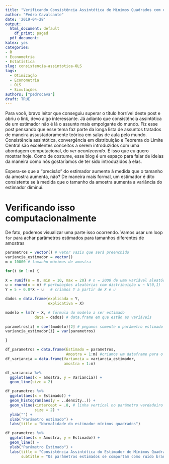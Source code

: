 ```yaml
---
title: "Verificando Consistência Assintótica de Mínimos Quadrados com o R"
author: "Pedro Cavalcante"
date: '2019-04-28'
output:
  html_document: default
    df_print: paged
  pdf_document:
katex: yes
categories:
- R
- Econometria
- Estatística
slug: consistencia-assintotica-OLS
tags:
  - Otimização
  - Econometria
  - OLS
  - Simulações
authors: ["pedrocava"]
draft: TRUE
---
```


Para você, bravo leitor que conseguiu superar o título horrível deste post e abriu o link, devo algo interessante. Já adianto que consistência assintótica de um estimador não é lá o assunto mais empolgante do mundo. Fiz esse post pensando que esse tema faz parte da longa lista de assuntos tratados de maneira assustadoramente teórica em salas de aula pelo mundo. Consistência assintótica, convergência em distribuição e Teorema do Limite Central são excelentes conceitos a serem introduzidos com uma abordagem computacional, do _ver acontecendo_. É isso que eu quero mostrar hoje. Como de costume, esse blog é um espaço para falar de ideias da maneira como nós gostaríamos de ter sido introduzidos à elas.


Espera-se que a "precisão" do estimador aumente à medida que o tamanho da amostra aumenta, não? De maneira mais formal, um estimador é dito consistente se à medida que o tamanho da amostra aumenta a variância do estimador diminui. 


# Verificando isso computacionalmente

De fato, podemos visualizar uma parte isso ocorrendo. Vamos usar um loop ``for`` para achar parâmetros estimados para tamanhos diferentes de amostras

```R

parametros = vector() # vetor vazio que será preenchido
variancia_estimador = vector()
m = 10000 # tamanho máximos de amostra

for(i in 1:m) {
  
X = runif(n = m, min = 10, max = 20) # n = 2000 de uma variável aleatória X ~ U(10,20)
u = rnorm(n = m) # pertubações aleatórias com distribuição u ~ N(0,1)
Y = 5 + 0.8*X + u   # criamos Y a partir de X e u

dados = data.frame(explicada = Y,
                   explicativa = X)

modelo = lm(Y ~ X, # fórmula do modelo a ser estimado 
             data = dados) # data.frame em que estão as variáveis
  
parametros[i] = coef(modelo)[2] # pegamos somente o parâmetro estimado para X
variancia_estimador[i] = var(parametros)

}

df_parametros = data.frame(Estimado = parametros,
                           Amostra = 1:m) #criamos um dataframe para o ggplot2
df_variancia = data.frame(Variancia = variancia_estimador,
                          amostra = 1:m)

df_variancia %>%
  ggplot(aes(x = amostra, y = Variancia)) +
  geom_line(size = 2)

df_parametros %>%
  ggplot(aes(x = Estimado)) +
  geom_histogram(aes(y = ..density..)) + 
  geom_vline(xintercept = .8, # linha vertical no parâmetro verdadeiro
             size = 2) +
  ylab("") +
  xlab("Parâmetro estimado") +
  labs(title = "Normalidade do estimador mínimos quadrados")

df_parametros %>%
  ggplot(aes(x = Amostra, y = Estimado)) +
  geom_line() + 
  ylab("Parâmetro Estimado") + 
  labs(title = "Consistência Assintótica do Estimador de Mínimos Quadrados",
       subtitle = "Os parâmetros estimados se comportam como ruído branco, com média no parâmetro verdadeiro")


```